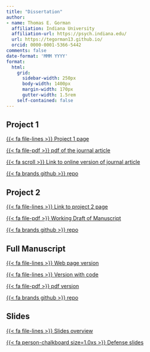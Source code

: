 ```yaml
---
title: "Dissertation"
author:
- name: Thomas E. Gorman
  affiliation: Indiana University
  affiliation-url: https://psych.indiana.edu/
  url: https://tegorman13.github.io/
  orcid: 0000-0001-5366-5442
comments: false
date-format: 'MMM YYYY'
format:
  html:
    grid:
      sidebar-width: 250px
      body-width: 1400px
      margin-width: 170px
      gutter-width: 1.5rem
    self-contained: false
---
```


## Project 1

[{{< fa file-lines >}} Project 1 page](https://tegorman13.github.io/Dissertation/Sections/IGAS.html)

[{{< fa file-pdf >}} pdf of the journal article](https://tegorman13.github.io/pdf/Gorman_Goldstone_2022_Instance-based_model_varied_practice.pdf){target="_blank"}\

[{{< fa scroll >}} Link to online version of journal article](https://www.sciencedirect.com/science/article/abs/pii/S0010028522000299){target="_blank"}

[{{< fa brands github >}} repo](https://github.com/tegorman13/IGAS_Variability) \

## Project 2 

[{{< fa file-lines >}} Link to project 2 page](https://tegorman13.github.io/htw/){target="_blank"} \

[{{< fa file-pdf >}} Working Draft of Manuscript](https://tegorman13.github.io/htw/paper.html){target="_blank"}

[{{< fa brands github >}} repo](https://github.com/tegorman13/htw) \


## Full Manuscript 

[{{< fa file-lines >}} Web page version](https://tegorman13.github.io/Dissertation/Manuscript/output/manuscript.html)

[{{< fa file-lines >}} Version with code](https://tegorman13.github.io/Dissertation/Sections/full.html)

[{{< fa file-pdf >}} pdf version](https://tegorman13.github.io/Dissertation/paper.html){target="_blank"}\

[{{< fa brands github >}} repo](https://github.com/tegorman13/Dissertation) \

## Slides

[{{< fa file-lines >}} Slides overview](https://tegorman13.github.io/Dissertation/Presentation/slides.html)

[{{< fa person-chalkboard size=1.0xs >}} Defense slides](https://tegorman13.github.io/Dissertation/Presentation/slides_revealjs.html#/)